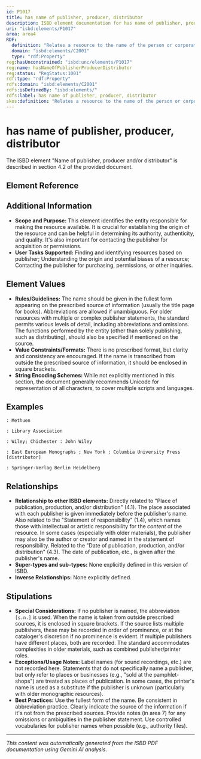 ```yaml
---
id: P1017
title: has name of publisher, producer, distributor
description: ISBD element documentation for has name of publisher, producer, distributor
uri: "isbd:elements/P1017"
area: area4
RDF:
  definition: "Relates a resource to the name of the person or corporate body appearing on the resource that effects respectively the publication, production and/or distribution or release activities for the resource."
  domain: "isbd:elements/C2001"
  type: "rdf:Property"
reg:hasUnconstrained: "isbd:unc/elements/P1017"
reg:name: hasNameOfPublisherProducerDistributor
reg:status: "RegStatus:1001"
rdf:type: "rdf:Property"
rdfs:domain: "isbd:elements/C2001"
rdfs:isDefinedBy: "isbd:elements/"
rdfs:label: has name of publisher, producer, distributor
skos:definition: "Relates a resource to the name of the person or corporate body appearing on the resource that effects respectively the publication, production and/or distribution or release activities for the resource."
---
```

# has name of publisher, producer, distributor

The ISBD element "Name of publisher, producer and/or distributor" is described in section 4.2 of the provided document.

## Element Reference


<ElementReference frontMatter={frontMatter} />

## Additional Information

- **Scope and Purpose:** This element identifies the entity responsible for making the resource available. It is crucial for establishing the origin of the resource and can be helpful in determining its authority, authenticity, and quality. It's also important for contacting the publisher for acquisition or permissions.
- **User Tasks Supported:** Finding and identifying resources based on publisher; Understanding the origin and potential biases of a resource; Contacting the publisher for purchasing, permissions, or other inquiries.

## Element Values

- **Rules/Guidelines:** The name should be given in the fullest form appearing on the prescribed source of information (usually the title page for books). Abbreviations are allowed if unambiguous. For older resources with multiple or complex publisher statements, the standard permits various levels of detail, including abbreviations and omissions.  The functions performed by the entity (other than solely publishing, such as distributing), should also be specified if mentioned on the source.
- **Value Constraints/Formats:** There is no prescribed format, but clarity and consistency are encouraged.  If the name is transcribed from outside the prescribed source of information, it should be enclosed in square brackets.
- **String Encoding Schemes:**  While not explicitly mentioned in this section, the document generally recommends Unicode for representation of all characters, to cover multiple scripts and languages.


## Examples

```
: Methuen
```

```
: Library Association
```

```
: Wiley; Chichester : John Wiley
```

```
: East European Monographs ; New York : Columbia University Press [distributor]
```

```
: Springer-Verlag Berlin Heidelberg
```

## Relationships

- **Relationship to other ISBD elements:** Directly related to "Place of publication, production, and/or distribution" (4.1). The place associated with each publisher is given immediately before the publisher's name. Also related to the "Statement of responsibility" (1.4), which names those with intellectual or artistic responsibility for the *content* of the resource. In some cases (especially with older materials), the publisher may also be the author or creator and named in the statement of responsibility.  Related to the "Date of publication, production, and/or distribution" (4.3). The date of publication, etc., is given after the publisher's name.
- **Super-types and sub-types:** None explicitly defined in this version of ISBD.
- **Inverse Relationships:** None explicitly defined.

## Stipulations

- **Special Considerations:** If no publisher is named, the abbreviation `[s.n.]` is used.  When the name is taken from outside prescribed sources, it is enclosed in square brackets. If the source lists multiple publishers, these may be recorded in order of prominence, or at the cataloger's discretion if no prominence is evident. If multiple publishers have different places, both are recorded. The standard accommodates complexities in older materials, such as combined publisher/printer roles.
- **Exceptions/Usage Notes:** Label names (for sound recordings, etc.) are not recorded here.  Statements that do not specifically name a publisher, but only refer to places or businesses (e.g., "sold at the pamphlet-shops") are treated as places of publication. In some cases, the printer's name is used as a substitute if the publisher is unknown (particularly with older monographic resources).
- **Best Practices:**  Use the fullest form of the name.  Be consistent in abbreviation practice.  Clearly indicate the source of the information if it's not from the prescribed sources.  Provide notes (in area 7) for any omissions or ambiguities in the publisher statement. Use controlled vocabularies for publisher names when possible (e.g., authority files).


---

*This content was automatically generated from the ISBD PDF documentation using Gemini AI analysis.*
